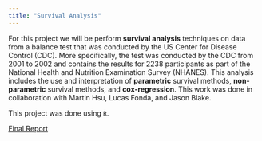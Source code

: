 ```yaml
---
title: "Survival Analysis"
---
```



For this project we will be perform **survival analysis** techniques on data from a balance test that was conducted by the US Center for Disease Control (CDC). More specifically, the test was conducted by the CDC from 2001 to 2002 and contains the results for 2238 participants as part of the National Health and Nutrition Examination Survey (NHANES). This analysis includes the use and interpretation of **parametric** survival methods, **non-parametric** survival methods, and **cox-regression**. This work was done in collaboration with Martin Hsu, Lucas Fonda, and Jason Blake.

This project was done using `R`.

[Final Report](documents/surv_report.pdf)